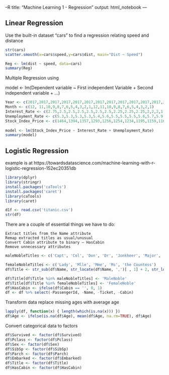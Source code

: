 --R
title: "Machine Learning 1 - Regression"
output: html_notebook
---

## Linear Regression

Use the built-in dataset "cars" to find a regression relating speed and distance

```r
str(cars)
scatter.smooth(x=cars$speed,y=cars$dist, main="Dist ~ Speed")

Reg <- lm(dist ~ speed, data=cars)
summary(Reg)

```
 
Multiple Regression
using 


model <- lm(Dependent variable ~ First independent Variable + Second independent variable + ...)


```r
Year <- c(2017,2017,2017,2017,2017,2017,2017,2017,2017,2017,2017,2017,2016,2016,2016,2016,2016,2016,2016,2016,2016,2016,2016,2016)
Month <- c(12, 11,10,9,8,7,6,5,4,3,2,1,12,11,10,9,8,7,6,5,4,3,2,1)
Interest_Rate <- c(2.75,2.5,2.5,2.5,2.5,2.5,2.5,2.25,2.25,2.25,2,2,2,1.75,1.75,1.75,1.75,1.75,1.75,1.75,1.75,1.75,1.75,1.75)
Unemployment_Rate <- c(5.3,5.3,5.3,5.3,5.4,5.6,5.5,5.5,5.5,5.6,5.7,5.9,6,5.9,5.8,6.1,6.2,6.1,6.1,6.1,5.9,6.2,6.2,6.1)
Stock_Index_Price <- c(1464,1394,1357,1293,1256,1254,1234,1195,1159,1167,1130,1075,1047,965,943,958,971,949,884,866,876,822,704,719)        
                
model <- lm(Stock_Index_Price ~ Interest_Rate + Unemployment_Rate)
summary(model)
```

## Logistic Regression
example is at https://towardsdatascience.com/machine-learning-with-r-logistic-regression-152ec20351db

```r
library(dplyr)
library(stringr)
install.packages('caTools')
install.packages('caret')
library(caTools)
library(caret)

d1f <- read.csv('titanic.csv')
str(df)

```

There are a couple of essential things we have to do:

    Extract titles from the Name attribute
    Remap extracted titles as usual/unusual
    Convert Cabin attribute to binary — HasCabin
    Remove unnecessary attributes
    
```r
maleNobleTitles <- c('Capt', 'Col', 'Don', 'Dr', 'Jonkheer', 'Major', 'Rev', 'Sir')

femaleNobleTitles <- c('Lady', 'Mlle', 'Mme', 'Ms', 'the Countess') 
df$Title <- str_sub(df$Name, str_locate(df$Name, ',')[ , 1] + 2, str_locate(df$Name, '\\.')[ , 1] - 1) 

df$Title[df$Title %in% maleNobleTitles] <- 'MaleNoble' 
df$Title[df$Title %in% femaleNobleTitles] <- 'FemaleNoble' 
df$HasCabin <- ifelse(df$Cabin == '', 0, 1) 
df <- df %>% select(-PassengerId, -Name, -Ticket, -Cabin)
```
Transform data replace missing ages with average age

```R

lapply(df, function(x) { length(which(is.na(x))) })
df$Age <- ifelse(is.na(df$Age), mean(df$Age, na.rm=TRUE), df$Age)

```

Convert categorical data to factors

```r
df$Survived <- factor(df$Survived) 
df$Pclass <- factor(df$Pclass) 
df$Sex <- factor(df$Sex) 
df$SibSp <- factor(df$SibSp) 
df$Parch <- factor(df$Parch) 
df$Embarked <- factor(df$Embarked) 
df$Title <- factor(df$Title) 
df$HasCabin <- factor(df$HasCabin)

```






